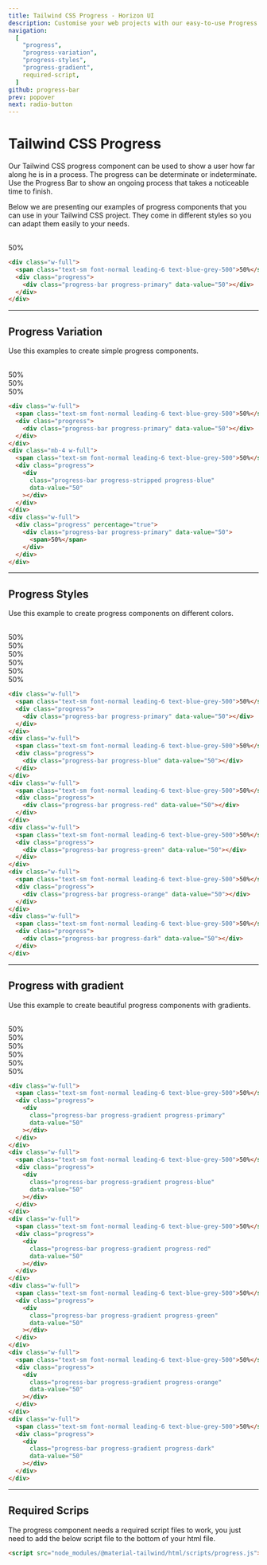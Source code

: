 ```yaml
---
title: Tailwind CSS Progress - Horizon UI
description: Customise your web projects with our easy-to-use Progress component for Tailwind CSS using Material Design guidelines.
navigation:
  [
    "progress",
    "progress-variation",
    "progress-styles",
    "progress-gradient",
    required-script,
  ]
github: progress-bar
prev: popover
next: radio-button
---
```


# Tailwind CSS Progress

Our Tailwind CSS progress component can be used to show a user how far along he is in a process. The progress can be determinate or indeterminate. Use the Progress Bar to show an ongoing process that takes a noticeable time to finish.

Below we are presenting our examples of progress components that you can use in your Tailwind CSS project. They come in different styles so you can adapt them easily to your needs.

<br />

<ComponentCard id='progress'>
  <div className='w-full'>
    <span className='text-sm font-normal leading-6 text-blue-grey-500'>
      50%
    </span>
    <div className='progress'>
      <div className='progress-bar progress-primary' data-value='50'></div>
    </div>
  </div>
</ComponentDemo>

```html showLineNumbers
<div class="w-full">
  <span class="text-sm font-normal leading-6 text-blue-grey-500">50%</span>
  <div class="progress">
    <div class="progress-bar progress-primary" data-value="50"></div>
  </div>
</div>
```

---

## Progress Variation

Use this examples to create simple progress components.

<br />

<ComponentCard id='progress-variation'>
  <div className='w-full'>
    <span className='text-sm font-normal leading-6 text-blue-grey-500'>
      50%
    </span>
    <div className='progress'>
      <div className='progress-bar progress-primary' data-value='50'></div>
    </div>
  </div>
  <div className='w-full mb-4'>
    <span className='text-sm font-normal leading-6 text-blue-grey-500'>
      50%
    </span>
    <div className='progress'>
      <div
        className='progress-bar progress-blue progress-stripped'
        data-value='50'></div>
    </div>
  </div>
  <div className='w-full'>
    <div className='progress' percentage='true'>
      <div className='progress-bar progress-primary' data-value='50'>
        <span>50%</span>
      </div>
    </div>
  </div>
</ComponentDemo>

```html showLineNumbers
<div class="w-full">
  <span class="text-sm font-normal leading-6 text-blue-grey-500">50%</span>
  <div class="progress">
    <div class="progress-bar progress-primary" data-value="50"></div>
  </div>
</div>
<div class="mb-4 w-full">
  <span class="text-sm font-normal leading-6 text-blue-grey-500">50%</span>
  <div class="progress">
    <div
      class="progress-bar progress-stripped progress-blue"
      data-value="50"
    ></div>
  </div>
</div>
<div class="w-full">
  <div class="progress" percentage="true">
    <div class="progress-bar progress-primary" data-value="50">
      <span>50%</span>
    </div>
  </div>
</div>
```

---

## Progress Styles

Use this example to create progress components on different colors.

<br />

<ComponentCard id='progress'>
  <div className='w-full'>
    <span className='text-sm font-normal leading-6 text-blue-grey-500'>
      50%
    </span>
    <div className='progress'>
      <div className='progress-bar progress-primary' data-value='50'></div>
    </div>
  </div>
  <div className='w-full'>
    <span className='text-sm font-normal leading-6 text-blue-grey-500'>
      50%
    </span>
    <div className='progress'>
      <div className='progress-bar progress-blue' data-value='50'></div>
    </div>
  </div>
  <div className='w-full'>
    <span className='text-sm font-normal leading-6 text-blue-grey-500'>
      50%
    </span>
    <div className='progress'>
      <div className='progress-bar progress-red' data-value='50'></div>
    </div>
  </div>
  <div className='w-full'>
    <span className='text-sm font-normal leading-6 text-blue-grey-500'>
      50%
    </span>
    <div className='progress'>
      <div className='progress-bar progress-green' data-value='50'></div>
    </div>
  </div>
  <div className='w-full'>
    <span className='text-sm font-normal leading-6 text-blue-grey-500'>
      50%
    </span>
    <div className='progress'>
      <div className='progress-bar progress-orange' data-value='50'></div>
    </div>
  </div>
  <div className='w-full'>
    <span className='text-sm font-normal leading-6 text-blue-grey-500'>
      50%
    </span>
    <div className='progress'>
      <div className='progress-bar progress-dark' data-value='50'></div>
    </div>
  </div>
</ComponentDemo>

```html showLineNumbers
<div class="w-full">
  <span class="text-sm font-normal leading-6 text-blue-grey-500">50%</span>
  <div class="progress">
    <div class="progress-bar progress-primary" data-value="50"></div>
  </div>
</div>
<div class="w-full">
  <span class="text-sm font-normal leading-6 text-blue-grey-500">50%</span>
  <div class="progress">
    <div class="progress-bar progress-blue" data-value="50"></div>
  </div>
</div>
<div class="w-full">
  <span class="text-sm font-normal leading-6 text-blue-grey-500">50%</span>
  <div class="progress">
    <div class="progress-bar progress-red" data-value="50"></div>
  </div>
</div>
<div class="w-full">
  <span class="text-sm font-normal leading-6 text-blue-grey-500">50%</span>
  <div class="progress">
    <div class="progress-bar progress-green" data-value="50"></div>
  </div>
</div>
<div class="w-full">
  <span class="text-sm font-normal leading-6 text-blue-grey-500">50%</span>
  <div class="progress">
    <div class="progress-bar progress-orange" data-value="50"></div>
  </div>
</div>
<div class="w-full">
  <span class="text-sm font-normal leading-6 text-blue-grey-500">50%</span>
  <div class="progress">
    <div class="progress-bar progress-dark" data-value="50"></div>
  </div>
</div>
```

---

## Progress with gradient

Use this example to create beautiful progress components with gradients.

<br />

<ComponentCard id='progress-gradient'>
  <div className='w-full'>
    <span className='text-sm font-normal leading-6 text-blue-grey-500'>
      50%
    </span>
    <div className='progress'>
      <div
        className='progress-bar progress-gradient progress-primary'
        data-value='50'></div>
    </div>
  </div>
  <div className='w-full'>
    <span className='text-sm font-normal leading-6 text-blue-grey-500'>
      50%
    </span>
    <div className='progress'>
      <div
        className='progress-bar progress-gradient progress-blue'
        data-value='50'></div>
    </div>
  </div>
  <div className='w-full'>
    <span className='text-sm font-normal leading-6 text-blue-grey-500'>
      50%
    </span>
    <div className='progress'>
      <div
        className='progress-bar progress-gradient progress-red'
        data-value='50'></div>
    </div>
  </div>
  <div className='w-full'>
    <span className='text-sm font-normal leading-6 text-blue-grey-500'>
      50%
    </span>
    <div className='progress'>
      <div
        className='progress-bar progress-gradient progress-green'
        data-value='50'></div>
    </div>
  </div>
  <div className='w-full'>
    <span className='text-sm font-normal leading-6 text-blue-grey-500'>
      50%
    </span>
    <div className='progress'>
      <div
        className='progress-bar progress-gradient progress-orange'
        data-value='50'></div>
    </div>
  </div>
  <div className='w-full'>
    <span className='text-sm font-normal leading-6 text-blue-grey-500'>
      50%
    </span>
    <div className='progress'>
      <div
        className='progress-bar progress-gradient progress-dark'
        data-value='50'></div>
    </div>
  </div>
</ComponentDemo>

```html showLineNumbers
<div class="w-full">
  <span class="text-sm font-normal leading-6 text-blue-grey-500">50%</span>
  <div class="progress">
    <div
      class="progress-bar progress-gradient progress-primary"
      data-value="50"
    ></div>
  </div>
</div>
<div class="w-full">
  <span class="text-sm font-normal leading-6 text-blue-grey-500">50%</span>
  <div class="progress">
    <div
      class="progress-bar progress-gradient progress-blue"
      data-value="50"
    ></div>
  </div>
</div>
<div class="w-full">
  <span class="text-sm font-normal leading-6 text-blue-grey-500">50%</span>
  <div class="progress">
    <div
      class="progress-bar progress-gradient progress-red"
      data-value="50"
    ></div>
  </div>
</div>
<div class="w-full">
  <span class="text-sm font-normal leading-6 text-blue-grey-500">50%</span>
  <div class="progress">
    <div
      class="progress-bar progress-gradient progress-green"
      data-value="50"
    ></div>
  </div>
</div>
<div class="w-full">
  <span class="text-sm font-normal leading-6 text-blue-grey-500">50%</span>
  <div class="progress">
    <div
      class="progress-bar progress-gradient progress-orange"
      data-value="50"
    ></div>
  </div>
</div>
<div class="w-full">
  <span class="text-sm font-normal leading-6 text-blue-grey-500">50%</span>
  <div class="progress">
    <div
      class="progress-bar progress-gradient progress-dark"
      data-value="50"
    ></div>
  </div>
</div>
```

---

## Required Scrips

<span id="required-script" className="scroll-mt-56" />

The progress component needs a required script files to work, you just need to add the below script file to the bottom of your html file.

```html showLineNumbers
<script src="node_modules/@material-tailwind/html/scripts/progress.js"></script>
```
